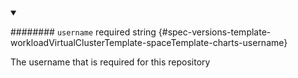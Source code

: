 
<details className="config-field" data-expandable="false" open>
<summary>

######## `username` <span className="config-field-required" data-required="false">required</span> <span className="config-field-type">string</span> <span className="config-field-default"></span> <span className="config-field-enum"></span> {#spec-versions-template-workloadVirtualClusterTemplate-spaceTemplate-charts-username}

The username that is required for this repository

</summary>



</details>
